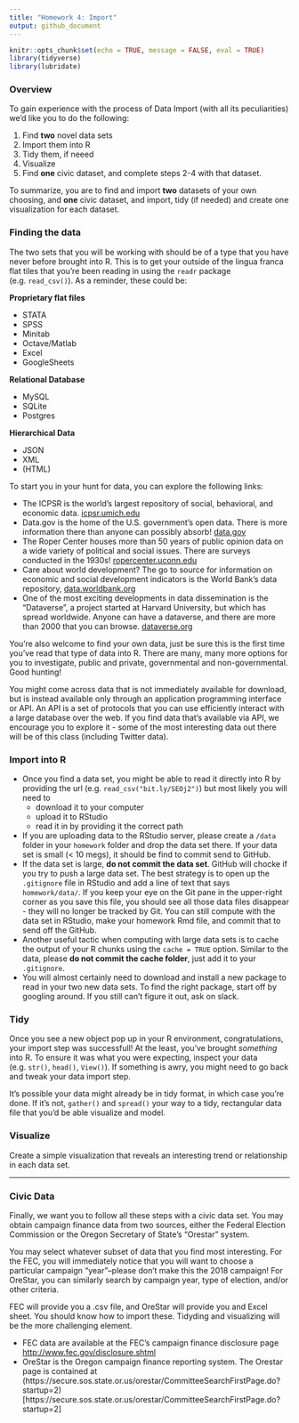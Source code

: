 ```yaml
---
title: "Homework 4: Import"
output: github_document
---
```


```r
knitr::opts_chunk$set(echo = TRUE, message = FALSE, eval = TRUE)
library(tidyverse)
library(lubridate)
```


### Overview

To gain experience with the process of Data Import (with all its peculiarities) we'd like you to do the following:

1. Find **two** novel data sets
2. Import them into R
3. Tidy them, if neeed
4. Visualize
5. Find **one** civic dataset, and complete steps 2-4 with that dataset. 

To summarize, you are to find and import **two** datasets of your own choosing, and **one** civic dataset, and import, tidy (if needed) and create one visualization for each dataset. 

### Finding the data

The two sets that you will be working with should be of a type that you have never before brought into R. This is to get your outside of the lingua franca flat tiles that you're been reading in using the `readr` package (e.g. `read_csv()`). As a reminder, these could be:

**Proprietary flat files**

- STATA
- SPSS
- Minitab
- Octave/Matlab
- Excel
- GoogleSheets

**Relational Database**

- MySQL
- SQLite
- Postgres

**Hierarchical Data**

- JSON
- XML
- (HTML)

To start you in your hunt for data, you can explore the following links:

- The ICPSR is the world's largest repository of social, behavioral, and economic data. [icpsr.umich.edu](http://www.icpsr.umich.edu)
- Data.gov is the home of the U.S. government's open data. There is more information there than anyone can possibly absorb! [data.gov](https://www.data.gov/)
- The Roper Center houses more than 50 years of public opinion data on a wide variety of political and social issues. There are surveys conducted in the 1930s! [ropercenter.uconn.edu](https://ropercenter.cornell.edu/)
- Care about world development? The go to source for information on economic and social development indicators is the World Bank's data repository, [data.worldbank.org](data.worldbank.org)
- One of the most exciting developments in data dissemination is the "Dataverse", a project started at Harvard University, but which has spread worldwide. Anyone can have a dataverse, and there are more than 2000 that you can browse.  [dataverse.org](dataverse.org)

You're also welcome to find your own data, just be sure this is the first time you've read that type of data into R.  There are many, many more options for you to investigate, public and private, governmental and non-governmental. Good hunting!

You might come across data that is not immediately available for download, but is instead available only through an application programming interface or API. An API is a set of protocols that you can use efficiently interact with a large database over the web. If you find data that's available via API, we encourage you to explore it - some of the most interesting data out there will be of this class (including Twitter data).

### Import into R

- Once you find a data set, you might be able to read it directly into R by providing the url (e.g. `read_csv("bit.ly/SEOj2")`) but most likely you will need to 
    + download it to your computer
    + upload it to RStudio
    + read it in by providing it the correct path
- If you are uploading data to the RStudio server, please create a `/data` folder in your `homework` folder and drop the data set there.  If your data set is small (< 10 megs), it should be find to commit send to GitHub.
- If the data set is large, **do not commit the data set**. GitHub will chocke if you try to push a large data set. The best strategy is to open up the `.gitignore` file in RStudio and add a line of text that says `homework/data/`. If you keep your eye on the Git pane in the upper-right corner as you save this file, you should see all those data files disappear - they will no longer be tracked by Git. You can still compute with the data set in RStudio, make your homework Rmd file, and commit that to send off the GitHub.
- Another useful tactic when computing with large data sets is to cache the output of your R chunks using the `cache = TRUE` option. Similar to the data, please **do not commit the cache folder**, just add it to your `.gitignore`.
- You will almost certainly need to download and install a new package to read in your two new data sets. To find the right package, start off by googling around. If you still can't figure it out, ask on slack.


### Tidy

Once you see a new object pop up in your R environment, congratulations, your import step was successfull! At the least, you've brought *something* into R. To ensure it was what you were expecting, inspect your data (e.g. `str()`, `head()`, `View()`). If something is awry, you might need to go back and tweak your data import step.

It's possible your data might already be in tidy format, in which case you're done. If it's not, `gather()` and `spread()` your way to a tidy, rectangular data file that you'd be able visualize and model.

### Visualize

Create a simple visualization that reveals an interesting trend or relationship in each data set.


* * *

### Civic Data

Finally, we want you to follow all these steps with a civic data set. You may obtain campaign finance data from two sources, either the Federal Election Commission or the Oregon Secretary of State's "Orestar" system.

You may select whatever subset of data that you find most interesting. For the FEC, you will immediately notice that you will want to choose a particular campaign "year"--please don't make this the 2018 campaign! For OreStar, you can similarly search by campaign year, type of election, and/or other criteria.

FEC will provide you a .csv file, and OreStar will provide you and Excel sheet. You should know how to import these. Tidyding and visualizing will be the more challenging element.

- FEC data are available at the FEC's campaign finance disclosure page [http://www.fec.gov/disclosure.shtml](http://www.fec.gov/disclosure.shtml)
- OreStar is the Oregon campaign finance reporting system. The Orestar page is contained at (https://secure.sos.state.or.us/orestar/CommitteeSearchFirstPage.do?startup=2)[https://secure.sos.state.or.us/orestar/CommitteeSearchFirstPage.do?startup=2]

